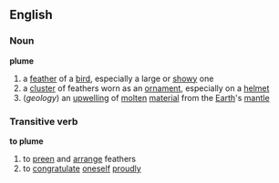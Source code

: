 ==English==
===Noun===
'''plume'''

#a [[feather]] of a [[bird]], especially a large or [[showy]] one
#a [[cluster]] of feathers worn as an [[ornament]], especially on a [[helmet]]
#(''geology'') an [[upwelling]] of [[molten]] [[material]] from the [[Earth]]'s [[mantle]]

===Transitive verb===
'''to plume'''

#to [[preen]] and [[arrange]] feathers
#to [[congratulate]] [[oneself]] [[proudly]]